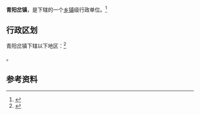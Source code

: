 {{中国乡级行政区|61/08/24/102/000}}

'''青阳岔镇'''，是{{PRC admin/fullname|61/08/24/102/000|3}}下辖的一个[[乡镇|乡镇]]级行政单位。<ref>{{PRC admin/ref sgc|{{PRC admin/parent|61/08/24/102/000}}}}</ref>

== 行政区划 ==

青阳岔镇下辖以下地区：<ref>{{PRC admin/ref sgc|61/08/24/102/000}}</ref>

{{PRC admin/children|61/08/24/102/000}}。

== 参考资料 ==

{{reflist}}

{{行政区划小作品}}
{{PRC admin/navcat|61/08/24/102/000}}